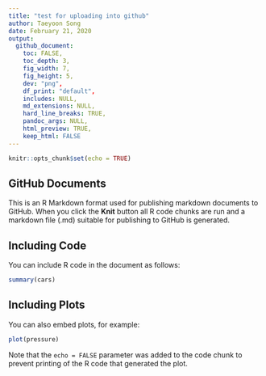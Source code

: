```yaml
---
title: "test for uploading into github"
author: Taeyoon Song
date: February 21, 2020
output: 
  github_document:
    toc: FALSE,
    toc_depth: 3,
    fig_width: 7,
    fig_height: 5,
    dev: "png",
    df_print: "default",
    includes: NULL,
    md_extensions: NULL,
    hard_line_breaks: TRUE,
    pandoc_args: NULL,
    html_preview: TRUE,
    keep_html: FALSE
---
```


```r
knitr::opts_chunk$set(echo = TRUE)
```

## GitHub Documents

This is an R Markdown format used for publishing markdown documents to GitHub. When you click the **Knit** button all R code chunks are run and a markdown file (.md) suitable for publishing to GitHub is generated.

## Including Code

You can include R code in the document as follows:

```r
summary(cars)
```

## Including Plots

You can also embed plots, for example:

```r
plot(pressure)
```

Note that the `echo = FALSE` parameter was added to the code chunk to prevent printing of the R code that generated the plot.
